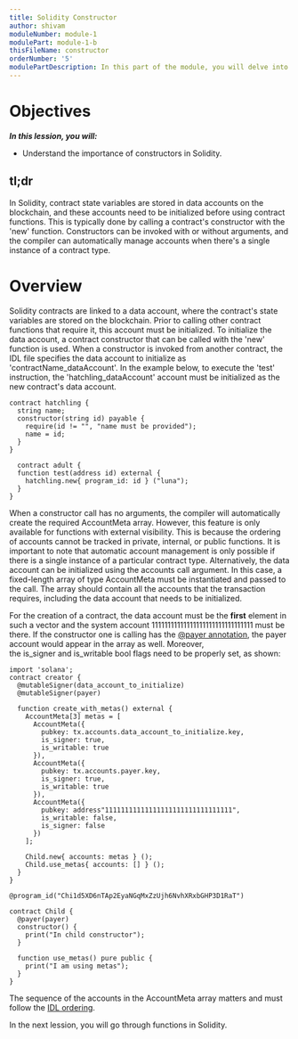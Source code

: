 ```yaml
---
title: Solidity Constructor
author: shivam
moduleNumber: module-1
modulePart: module-1-b
thisFileName: constructor
orderNumber: '5'
modulePartDescription: In this part of the module, you will delve into the basics of the Solidity programming language, which is used for building Solana programs. You will take a deep dive into foundational Solidity for solana concepts.
---
```


# Objectives

***************In this lession, you will:*************** 

- Understand the importance of constructors in Solidity.

## tl;dr

In Solidity, contract state variables are stored in data accounts on the blockchain, and these accounts need to be initialized before using contract functions. This is typically done by calling a contract's constructor with the 'new' function. Constructors can be invoked with or without arguments, and the compiler can automatically manage accounts when there's a single instance of a contract type.

# Overview

Solidity contracts are linked to a data account, where the contract's state variables are stored on the blockchain. Prior to calling other contract functions that require it, this account must be initialized. To initialize the data account, a contract constructor that can be called with the 'new' function is used.
When a constructor is invoked from another contract, the IDL file specifies the data account to initialize as 'contractName_dataAccount'. In the example below, to execute the 'test' instruction, the 'hatchling_dataAccount' account must be initialized as the new contract's data account.

```Soldity
contract hatchling {
  string name;
  constructor(string id) payable {
    require(id != "", "name must be provided");
    name = id;
  }
}
  
  contract adult {
  function test(address id) external {
    hatchling.new{ program_id: id } ("luna");
  }
}
```

When a constructor call has no arguments, the compiler will automatically create the required AccountMeta array. However, this feature is only available for functions with external visibility. This is because the ordering of accounts cannot be tracked in private, internal, or public functions. It is important to note that automatic account management is only possible if there is a single instance of a particular contract type.
Alternatively, the data account can be initialized using the accounts call argument. In this case, a fixed-length array of type AccountMeta must be instantiated and passed to the call. The array should contain all the accounts that the transaction requires, including the data account that needs to be initialized.

For the creation of a contract, the data account must be the **first** element in such a vector and the system account 11111111111111111111111111111111 must be there. If the constructor one is calling has the [@payer annotation](https://solang.readthedocs.io/en/v0.3.3/targets/solana.html#payer-seeds-bump), the payer account would appear in the array as well. Moreover, the is_signer and is_writable bool flags need to be properly set, as shown:

```Soldity
import 'solana';
contract creator {
  @mutableSigner(data_account_to_initialize)
  @mutableSigner(payer)

  function create_with_metas() external {
    AccountMeta[3] metas = [
      AccountMeta({
        pubkey: tx.accounts.data_account_to_initialize.key,
        is_signer: true,
        is_writable: true
      }),
      AccountMeta({
        pubkey: tx.accounts.payer.key,
        is_signer: true,
        is_writable: true
      }),
      AccountMeta({
        pubkey: address"11111111111111111111111111111111",
        is_writable: false,
        is_signer: false
      })
    ];

    Child.new{ accounts: metas } ();
    Child.use_metas{ accounts: [] } ();
  }
}

@program_id("Chi1d5XD6nTAp2EyaNGqMxZzUjh6NvhXRxbGHP3D1RaT")

contract Child {
  @payer(payer)
  constructor() {
    print("In child constructor");
  }

  function use_metas() pure public {
    print("I am using metas");
  }
}
```

The sequence of the accounts in the AccountMeta array matters and must follow the [IDL ordering](https://solang.readthedocs.io/en/v0.3.3/targets/solana.html#account-management).

In the next lession, you will go through functions in Solidity.